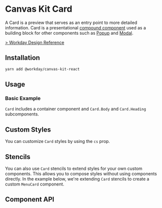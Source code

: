 


<Meta title="Components/Containers/Card" component={Card} />

# Canvas Kit Card

A Card is a preview that serves as an entry point to more detailed information. Card is a
presentational [compound component](/getting-started/for-developers/resources/compound-components/)
used as a building block for other components such as [Popup](/components/popups/popup/) and
[Modal](/components/popups/modal/).

[> Workday Design Reference](https://design.workday.com/components/containers/cards)

## Installation

```sh
yarn add @workday/canvas-kit-react
```

## Usage

### Basic Example

`Card` includes a container component and `Card.Body` and `Card.Heading` subcomponents.

<ExampleCodeBlock code={Basic} />

## Custom Styles

You can customize `Card` styles by using the `cs` prop.

<ExampleCodeBlock code={WithCustomStyles} />

## Stencils

You can also use `Card` stencils to extend styles for your own custom components. This allows you to
compose styles without using components directly. In the example below, we're extending `Card` stencils to create a custom `MenuCard` component.

<ExampleCodeBlock code={WithStencils} />

## Component API

<SymbolDoc name="Card" fileName="/react/" />
